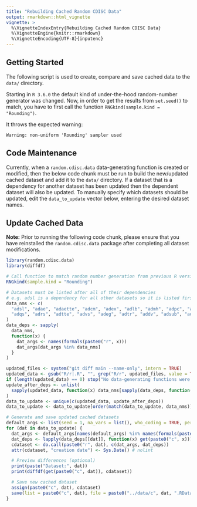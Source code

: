 ```yaml
---
title: "Rebuilding Cached Random CDISC Data"
output: rmarkdown::html_vignette
vignette: >
  %\VignetteIndexEntry{Rebuilding Cached Random CDISC Data}
  %\VignetteEngine{knitr::rmarkdown}
  %\VignetteEncoding{UTF-8}{inputenc}
---
```


## Getting Started

The following script is used to create, compare and save cached data to the `data/` directory.

Starting in `R 3.6.0` the default kind of under-the-hood random-number generator was changed.
Now, in order to get the results from `set.seed()` to match, you have to first call the
function `RNGkind(sample.kind = "Rounding")`.

It throws the expected warning:

```
Warning: non-uniform 'Rounding' sampler used
```

## Code Maintenance

Currently, when a `random.cdisc.data` data-generating function is created or modified, then the below code chunk must
be run to build the new/updated cached dataset and add it to the `data/` directory. If a dataset that is a dependency
for another dataset has been updated then the dependent dataset will also be updated. To manually specify which 
datasets should be updated, edit the `data_to_update` vector below, entering the desired dataset names.

## Update Cached Data

**Note:** Prior to running the following code chunk, please ensure that you have reinstalled the `random.cdisc.data` 
package after completing all dataset modifications.

```r
library(random.cdisc.data)
library(diffdf)

# Call function to match random number generation from previous R versions
RNGkind(sample.kind = "Rounding")

# Datasets must be listed after all of their dependencies
# e.g. adsl is a dependency for all other datasets so it is listed first.
data_nms <- c(
  "adsl", "adae", "adaette", "adcm", "adex", "adlb", "admh", "adpc", "adpp", "adab",
  "adqs", "adrs", "adtte", "advs", "adeg", "adtr", "addv", "adsub", "adhy", "adqlqc"
)
data_deps <- sapply(
  data_nms,
  function(x) {
    dat_args <- names(formals(paste0("r", x)))
    dat_args[dat_args %in% data_nms]
  }
)

updated_files <- system("git diff main --name-only", intern = TRUE)
updated_data <- gsub("R/r|.R", "", grep("R/r", updated_files, value = TRUE))
if (length(updated_data) == 0) stop("No data-generating functions were updated.")
update_after_deps <- unlist(
  sapply(updated_data, function(x) data_nms[sapply(data_deps, function(deps) x %in% deps)])
)
data_to_update <- unique(c(updated_data, update_after_deps))
data_to_update <- data_to_update[order(match(data_to_update, data_nms))] # order dependencies first

# Generate and save updated cached datasets
default_args <- list(seed = 1, na_vars = list(), who_coding = TRUE, percent = 80, number = 2)
for (dat in data_to_update) {
  dat_args <- default_args[names(default_args) %in% names(formals(paste0("r", dat)))]
  dat_deps <- lapply(data_deps[[dat]], function(x) get(paste0("c", x)))
  cdataset <- do.call(paste0("r", dat), c(dat_args, dat_deps))
  attr(cdataset, "creation date") <- Sys.Date() # nolint

  # Preview differences (optional)
  print(paste("Dataset:", dat))
  print(diffdf(get(paste0("c", dat)), cdataset))

  # Save new cached dataset
  assign(paste0("c", dat), cdataset)
  save(list = paste0("c", dat), file = paste0("../data/c", dat, ".RData"), compress = "xz")
}
```
